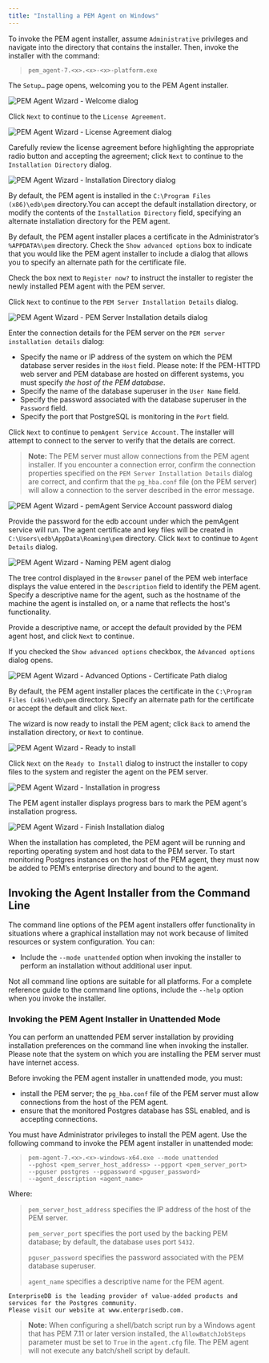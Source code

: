 ```yaml
---
title: "Installing a PEM Agent on Windows"
---
```


<div id="installing_pem_agent_on_windows" class="registered_link"></div>




To invoke the PEM agent installer, assume `Administrative` privileges and navigate into the directory that contains the installer. Then, invoke the installer with the command:

> `pem_agent-7.<x>.<x>-<x>-platform.exe`

The `Setup…` page opens, welcoming you to the PEM Agent installer.

![*PEM Agent Wizard - Welcome dialog*](../images/pem_agent_welcome_dialog.png)

Click `Next` to continue to the `License Agreement`.

![*PEM Agent Wizard - License Agreement dialog*](../images/pem_agent_windows_license_agreement.png)

Carefully review the license agreement before highlighting the appropriate radio button and accepting the agreement; click `Next` to continue to the `Installation Directory` dialog.

![*PEM Agent Wizard - Installation Directory dialog*](../images/pem_agent_windows_installation_directory.png)

By default, the PEM agent is installed in the `C:\Program Files (x86)\edb\pem` directory.You can accept the default installation directory, or modify the contents of the `Installation Directory` field, specifying an alternate installation directory for the PEM agent.

By default, the PEM agent installer places a certificate in the Administrator’s `%APPDATA%\pem` directory. Check the `Show advanced options` box to indicate that you would like the PEM agent installer to include a dialog that allows you to specify an alternate path for the certificate file.

Check the box next to `Register now?` to instruct the installer to register the newly installed PEM agent with the PEM server.

Click `Next` to continue to the `PEM Server Installation Details` dialog.

![*PEM Agent Wizard - PEM Server Installation details dialog*](../images/pem_agent_pem_server_windows_installation_details.png)

Enter the connection details for the PEM server on the `PEM server installation details` dialog:

-   Specify the name or IP address of the system on which the PEM database server resides in the `Host` field. Please note: If the PEM-HTTPD web server and PEM database are hosted on different systems, you must specify *the host of the PEM database*.
-   Specify the name of the database superuser in the `User Name` field.
-   Specify the password associated with the database superuser in the `Password` field.
-   Specify the port that PostgreSQL is monitoring in the `Port` field.

Click `Next` to continue to `pemAgent Service Account`. The installer will attempt to connect to the server to verify that the details are correct.

> **Note:** The PEM server must allow connections from the PEM agent installer. If you encounter a connection error, confirm the connection properties specified on the `PEM Server Installation Details` dialog are correct, and confirm that the `pg_hba.conf` file (on the PEM server) will allow a connection to the server described in the error message.


![*PEM Agent Wizard - pemAgent Service Account password dialog*](../images/pem_agent_service_account_windows_password.png)

Provide the password for the edb account under which the pemAgent service will run. The agent certificate and key files will be created in `C:\Users\edb\AppData\Roaming\pem` directory. Click `Next` to continue to `Agent Details` dialog.

![*PEM Agent Wizard - Naming PEM agent dialog*](../images/pem_agent_windows_agent_details.png)

The tree control displayed in the `Browser` panel of the PEM web interface displays the value entered in the `Description` field to identify the PEM agent. Specify a descriptive name for the agent, such as the hostname of the machine the agent is installed on, or a name that reflects the host's functionality.

Provide a descriptive name, or accept the default provided by the PEM agent host, and click `Next` to continue.

If you checked the `Show advanced options` checkbox, the `Advanced options` dialog opens.

![*PEM Agent Wizard - Advanced Options - Certificate Path dialog*](../images/pem_agent_windows_advanced_options_certificate_path.png)

By default, the PEM agent installer places the certificate in the `C:\Program Files (x86)\edb\pem` directory. Specify an alternate path for the certificate or accept the default and click `Next`.

The wizard is now ready to install the PEM agent; click `Back` to amend the installation directory, or `Next` to continue.

![*PEM Agent Wizard - Ready to install*](../images/pem_agent_windows_installation_ready_to_begin.png)

Click `Next` on the `Ready to Install` dialog to instruct the installer to copy files to the system and register the agent on the PEM server.

![*PEM Agent Wizard - Installation in progress*](../images/pem_agent_windows_installation_in_progress.png)

The PEM agent installer displays progress bars to mark the PEM agent's installation progress.

![*PEM Agent Wizard - Finish Installation dialog*](../images/pem_agent_windows_installation_complete.png)

When the installation has completed, the PEM agent will be running and reporting operating system and host data to the PEM server. To start monitoring Postgres instances on the host of the PEM agent, they must now be added to PEM’s enterprise directory and bound to the agent.

## Invoking the Agent Installer from the Command Line



The command line options of the PEM agent installers offer functionality in situations where a graphical installation may not work because of limited resources or system configuration. You can:

-   Include the `--mode unattended` option when invoking the installer to perform an installation without additional user input.

Not all command line options are suitable for all platforms. For a complete reference guide to the command line options, include the `--help` option when you invoke the installer.

### Invoking the PEM Agent Installer in Unattended Mode



You can perform an unattended PEM server installation by providing installation preferences on the command line when invoking the installer. Please note that the system on which you are installing the PEM server must have internet access.

Before invoking the PEM agent installer in unattended mode, you must:

-   install the PEM server; the `pg_hba.conf` file of the PEM server must allow connections from the host of the PEM agent.
-   ensure that the monitored Postgres database has SSL enabled, and is accepting connections.

You must have Administrator privileges to install the PEM agent. Use the following command to invoke the PEM agent installer in unattended mode:

> `pem-agent-7.<x>.<x>-windows-x64.exe --mode unattended`  
> `--pghost <pem_server_host_address> --pgport <pem_server_port>`  
> `--pguser postgres --pgpassword <pguser_password>`  
> `--agent_description <agent_name>`

Where:

> `pem_server_host_address` specifies the IP address of the host of the PEM server.
>
> `pem_server_port` specifies the port used by the backing PEM database; by default, the database uses port `5432`.
>
> `pguser_password` specifies the password associated with the PEM database superuser.
>
> `agent_name` specifies a descriptive name for the PEM agent.

    EnterpriseDB is the leading provider of value-added products and services for the Postgres community.
    Please visit our website at www.enterprisedb.com.

> **Note:** When configuring a shell/batch script run by a Windows agent that has PEM 7.11 or later version installed, the `AllowBatchJobSteps` parameter must be set to `True` in the `agent.cfg` file. The PEM agent will not execute any batch/shell script by default.

